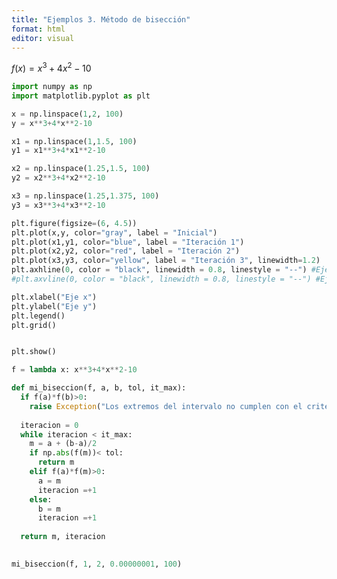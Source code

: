 ```yaml
---
title: "Ejemplos 3. Método de bisección"
format: html
editor: visual
---
```



$f(x)= x^3+4x^2-10$

```python
import numpy as np
import matplotlib.pyplot as plt

x = np.linspace(1,2, 100)
y = x**3+4*x**2-10

x1 = np.linspace(1,1.5, 100)
y1 = x1**3+4*x1**2-10

x2 = np.linspace(1.25,1.5, 100)
y2 = x2**3+4*x2**2-10

x3 = np.linspace(1.25,1.375, 100)
y3 = x3**3+4*x3**2-10

plt.figure(figsize=(6, 4.5))
plt.plot(x,y, color="gray", label = "Inicial")
plt.plot(x1,y1, color="blue", label = "Iteración 1")
plt.plot(x2,y2, color="red", label = "Iteración 2")
plt.plot(x3,y3, color="yellow", label = "Iteración 3", linewidth=1.2)
plt.axhline(0, color = "black", linewidth = 0.8, linestyle = "--") #Eje x
#plt.axvline(0, color = "black", linewidth = 0.8, linestyle = "--") #Eje y

plt.xlabel("Eje x")
plt.ylabel("Eje y")
plt.legend()
plt.grid()


plt.show()
```

```python

f = lambda x: x**3+4*x**2-10


```



```python
def mi_biseccion(f, a, b, tol, it_max):
  if f(a)*f(b)>0:
    raise Exception("Los extremos del intervalo no cumplen con el criterio del método")
  
  iteracion = 0
  while iteracion < it_max:
    m = a + (b-a)/2
    if np.abs(f(m))< tol:
      return m
    elif f(a)*f(m)>0:
      a = m
      iteracion =+1
    else:
      b = m
      iteracion =+1
      
  return m, iteracion
  
```

```python
mi_biseccion(f, 1, 2, 0.00000001, 100)
```

